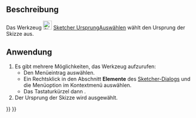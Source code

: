 <languages/>

{{Docnav/de
|[[Sketcher_CarbonCopy/de|Blaupause]]
|[[Sketcher_SelectHorizontalAxis/de|HorizontaleAchseAuswählen]]
|[[Sketcher_Workbench/de|Sketcher]]
|IconL=Sketcher_CarbonCopy.svg‎
|IconR=Sketcher_SelectHorizontalAxis.svg
|IconC=Workbench_Sketcher.svg
}}

{{GuiCommand/deSketcher-Werkzeuge → Ursprung auswählen
|Workbenches=[[Sketcher_Workbench/de|Sketcher]]
|Shortcut={{KEY|Z}} {{KEY|O}}
|Version=0.15
}}

<span id="Description"></span>
==Beschreibung==

Das Werkzeug [[Image:Sketcher_SelectOrigin.svg|24px]] [[Sketcher_SelectOrigin/de|Sketcher UrsprungAuswählen]] wählt den Ursprung der Skizze aus.

<span id="Usage"></span>
==Anwendung==

# Es gibt mehrere Möglichkeiten, das Werkzeug aufzurufen:
#* Den Menüeintrag {{MenuCommand|Skizze → Sketcher-Werkzeuge → [[Image:Sketcher_SelectOrigin.svg|16px]] Ursprung auswählen}} auswählen.
#* Ein Rechtsklick in den Abschnitt '''Elemente''' des [[Sketcher_Dialog/de|Sketcher-Dialogs]] und die Menüoption {{MenuCommand|[[Image:Sketcher_SelectOrigin.svg|16px]] Ursprung auswählen}} im Kontextmenü auswählen.
#* Das Tastaturkürzel {{KEY|Z}} dann {{KEY|O}}.
# Der Ursprung der Skizze wird ausgewählt.


{{Docnav/de
|[[Sketcher_CarbonCopy/de|Blaupause]]
|[[Sketcher_SelectHorizontalAxis/de|HorizontaleAchseAuswählen]]
|[[Sketcher_Workbench/de|Sketcher]]
|IconL=Sketcher_CarbonCopy.svg‎
|IconR=Sketcher_SelectHorizontalAxis.svg
|IconC=Workbench_Sketcher.svg
}}

{{Sketcher_Tools_navi{{#translation:}}}}
{{Userdocnavi{{#translation:}}}}